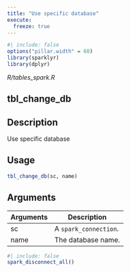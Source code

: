 ```yaml
---
title: "Use specific database"
execute:
  freeze: true
---
```


```r
#| include: false
options("pillar.width" = 60)
library(sparklyr) 
library(dplyr)
```

*R/tables_spark.R*

## tbl_change_db

## Description
Use specific database 


## Usage
```r
tbl_change_db(sc, name) 
```

## Arguments
|Arguments|Description|
|---|---|
| sc | A `spark_connection`. |
| name | The database name. |








```r
#| include: false
spark_disconnect_all()
```
